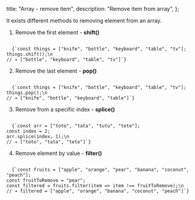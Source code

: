 
  title: "Array - remove item",
  description: "Remove item from array",
};


It exists different methods to removing element from an array.

1. Remove the first element - **shift()**
<Code>
  {`const things = ["knife", "bottle", "keyboard", "table", "tv"];
things.shift();\n
// ➔ ["bottle", "keyboard", "table", "tv"]`}
</Code>

2. Remove the last element - **pop()**
<Code>
  {`const things = ["knife", "bottle", "keyboard", "table", "tv"];
things.pop();\n
// ➔ ["knife", "bottle", "keyboard", "table"]`}
</Code>

3. Remove from a specific index - **splice()**
<Code>
  {`const arr = ["toto", "tata", "tutu", "tete"];
const index = 2;
arr.splice(index, 1);\n
// ➔ ["toto", "tata", "tete"]`}
</Code>

4. Remove element by value - **filter()**
<Code>
  {`const fruits = ["apple", "orange", "pear", "banana", "coconut", "peach"];
const fruitToRemove = "pear";
const filtered = fruits.filter(item => item !== fruitToRemove);\n
// ➔ filtered = ["apple", "orange", "banana", "coconut", "peach"]`}
</Code>
